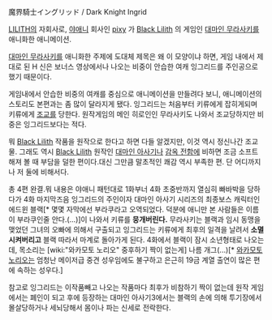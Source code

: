 魔界騎士イングリッド / Dark Knight Ingrid

[[LILITH]]의 자회사로, [[야애니]] 회사인 [[pixy]] 가 [[Black Lilith]] 의 게임인 [[대마인 무라사키]]를 애니화한 애니메이션.

[[대마인 무라사키]]를 애니화한 주제에 도대체 제목은 왜 이 모양이냐 하면, 게임 내에서 제대로 된 H 신은 보너스 영상에서나 나오는 비중이 안습한 여캐 잉그리드를 주인공으로 했기 때문이다. 

게임내에서 안습한 비중의 여캐를 중심으로 애니메이션을 만들려다 보니, 애니메이션의 스토리도 본편과는 좀 많이 달라지게 됐다. 잉그리드는 처음부터 키류에게 잡히게되며 키류에게 [[조교]]를 당한다. 원작게임의 메인 히로인인 무라사키도 나와서 조교당하지만 비중은 잉그리드보다는 적다.

뭐 [[Black Lilith]] 작품을 원작으로 한다고 하면 다들 알겠지만, 이것 역시 정신나간 조교물. 그래도 역시 [[Black Lilith]] 원작인 [[대마인 아사기]]나 [[감옥 전함]]에 비하면 조금 소프트해져 볼 때 부담을 덜한 편이다.대신 그만큼 말초적인 쾌감 역시 부족한 편. 단 어디까지나 저 둘에 비해서다. 

총 4편 완결.뭐 내용은 야애니 패턴대로 1화부너 4화 초중반까지 열심히 빠바박을 당하다가 4화 마지막즈음 잉그리드의 주인이자 대마인 아사기 시리즈의 최종보스 캐릭터인 에드윈 블랙[* 몇몇 자막에선 부라쿠라고 오역되었다. 덕분에 애니만 본 사람들은 이름이 부라쿠인줄 안다.(...)]이 나와서 키류를 '''뭉개버린다.''' 무라사키는 블랙과 임시 동맹을 맺었던 그녀의 오빠에 의해서 구출되고 잉그리드는 키류에게 최후의 일격을 날려서 '''소멸시켜버리고''' 블랙 따라서 마계로 돌아가게 된다. 4화에서 블랙이 잠시 소년형태로 나오는데, 목소리는 [wiki:"와카모토 노리오" 중후하기 짝이 없는게] 나름 개그(...)[* [[와카모토 노리오]]는 엄청난 메이저급 중견 성우임에도 불구하고 은근히 19금 계열 출연이 많은 편에 속하는 성우다.]

참고로 잉그리드는 이작품빼고 나오는 작품마다 최후가 비참하기 짝이 없는데 원작 게임에서는 폐인이 되고 후에 등장하는 대마인 아사기3에서는 블랙의 손에 의해 투기장에서 몰살당하거나 세뇌당해서 몸이나 파는 신세로 전락한다.
